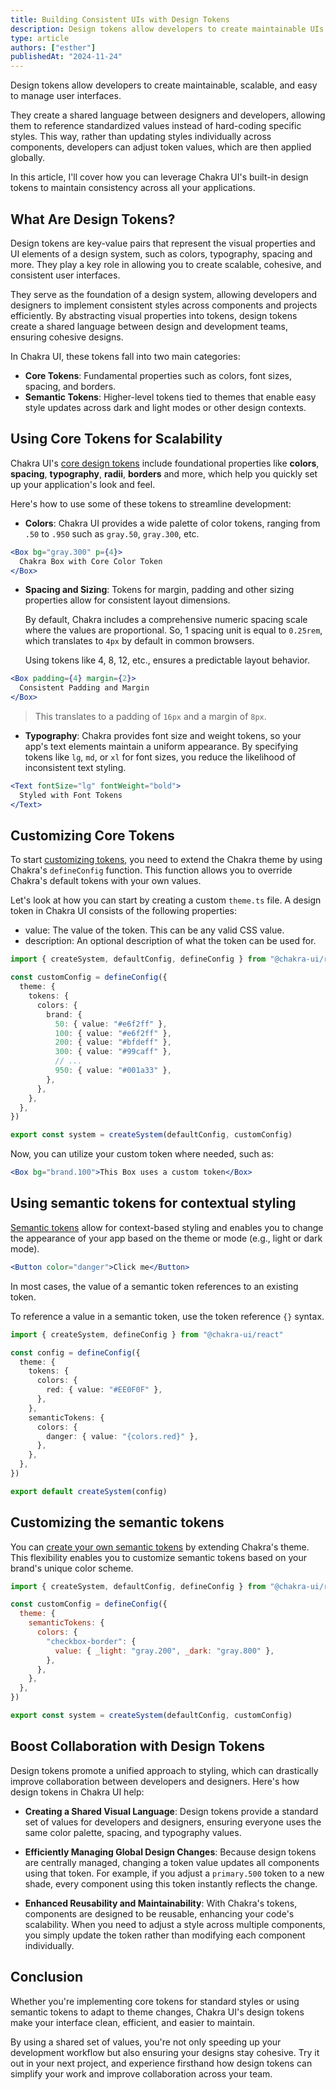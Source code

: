 ```yaml
---
title: Building Consistent UIs with Design Tokens
description: Design tokens allow developers to create maintainable UIs
type: article
authors: ["esther"]
publishedAt: "2024-11-24"
---
```


Design tokens allow developers to create maintainable, scalable, and easy to
manage user interfaces.

They create a shared language between designers and developers, allowing them to
reference standardized values instead of hard-coding specific styles. This way,
rather than updating styles individually across components, developers can
adjust token values, which are then applied globally.

In this article, I'll cover how you can leverage Chakra UI's built-in design
tokens to maintain consistency across all your applications.

## What Are Design Tokens?

Design tokens are key-value pairs that represent the visual properties and UI
elements of a design system, such as colors, typography, spacing and more. They
play a key role in allowing you to create scalable, cohesive, and consistent
user interfaces.

They serve as the foundation of a design system, allowing developers and
designers to implement consistent styles across components and projects
efficiently. By abstracting visual properties into tokens, design tokens create
a shared language between design and development teams, ensuring cohesive
designs.

In Chakra UI, these tokens fall into two main categories:

- **Core Tokens**: Fundamental properties such as colors, font sizes, spacing,
  and borders.
- **Semantic Tokens**: Higher-level tokens tied to themes that enable easy style
  updates across dark and light modes or other design contexts.

## Using Core Tokens for Scalability

Chakra UI's [core design tokens](/docs/theming/tokens) include foundational
properties like **colors**, **spacing**, **typography**, **radii**, **borders**
and more, which help you quickly set up your application's look and feel.

Here's how to use some of these tokens to streamline development:

- **Colors**: Chakra UI provides a wide palette of color tokens, ranging from
  `.50` to `.950` such as `gray.50`, `gray.300`, etc.

```jsx
<Box bg="gray.300" p={4}>
  Chakra Box with Core Color Token
</Box>
```

- **Spacing and Sizing**: Tokens for margin, padding and other sizing properties
  allow for consistent layout dimensions.

  By default, Chakra includes a comprehensive numeric spacing scale where the
  values are proportional. So, 1 spacing unit is equal to `0.25rem`, which
  translates to `4px` by default in common browsers.

  Using tokens like 4, 8, 12, etc., ensures a predictable layout behavior.

```jsx
<Box padding={4} margin={2}>
  Consistent Padding and Margin
</Box>
```

> This translates to a padding of `16px` and a margin of `8px`.

- **Typography**: Chakra provides font size and weight tokens, so your app's
  text elements maintain a uniform appearance. By specifying tokens like `lg`,
  `md`, or `xl` for font sizes, you reduce the likelihood of inconsistent text
  styling.

```jsx
<Text fontSize="lg" fontWeight="bold">
  Styled with Font Tokens
</Text>
```

## Customizing Core Tokens

To start [customizing tokens](/docs/theming/customization/colors#tokens), you
need to extend the Chakra theme by using Chakra's `defineConfig` function. This
function allows you to override Chakra's default tokens with your own values.

Let's look at how you can start by creating a custom `theme.ts` file. A design
token in Chakra UI consists of the following properties:

- value: The value of the token. This can be any valid CSS value.
- description: An optional description of what the token can be used for.

```ts
import { createSystem, defaultConfig, defineConfig } from "@chakra-ui/react"

const customConfig = defineConfig({
  theme: {
    tokens: {
      colors: {
        brand: {
          50: { value: "#e6f2ff" },
          100: { value: "#e6f2ff" },
          200: { value: "#bfdeff" },
          300: { value: "#99caff" },
          // ...
          950: { value: "#001a33" },
        },
      },
    },
  },
})

export const system = createSystem(defaultConfig, customConfig)
```

Now, you can utilize your custom token where needed, such as:

```jsx
<Box bg="brand.100">This Box uses a custom token</Box>
```

## Using semantic tokens for contextual styling

[Semantic tokens](/docs/theming/semantic-tokens) allow for context-based styling
and enables you to change the appearance of your app based on the theme or mode
(e.g., light or dark mode).

```jsx
<Button color="danger">Click me</Button>
```

In most cases, the value of a semantic token references to an existing token.

To reference a value in a semantic token, use the token reference `{}` syntax.

```ts
import { createSystem, defineConfig } from "@chakra-ui/react"

const config = defineConfig({
  theme: {
    tokens: {
      colors: {
        red: { value: "#EE0F0F" },
      },
    },
    semanticTokens: {
      colors: {
        danger: { value: "{colors.red}" },
      },
    },
  },
})

export default createSystem(config)
```

## Customizing the semantic tokens

You can
[create your own semantic tokens](/docs/theming/customization/colors#custom-tokens)
by extending Chakra's theme. This flexibility enables you to customize semantic
tokens based on your brand's unique color scheme.

```jsx
import { createSystem, defaultConfig, defineConfig } from "@chakra-ui/react"

const customConfig = defineConfig({
  theme: {
    semanticTokens: {
      colors: {
        "checkbox-border": {
          value: { _light: "gray.200", _dark: "gray.800" },
        },
      },
    },
  },
})

export const system = createSystem(defaultConfig, customConfig)
```

## Boost Collaboration with Design Tokens

Design tokens promote a unified approach to styling, which can drastically
improve collaboration between developers and designers. Here's how design tokens
in Chakra UI help:

- **Creating a Shared Visual Language**: Design tokens provide a standard set of
  values for developers and designers, ensuring everyone uses the same color
  palette, spacing, and typography values.

- **Efficiently Managing Global Design Changes**: Because design tokens are
  centrally managed, changing a token value updates all components using that
  token. For example, if you adjust a `primary.500` token to a new shade, every
  component using this token instantly reflects the change.

- **Enhanced Reusability and Maintainability**: With Chakra's tokens, components
  are designed to be reusable, enhancing your code's scalability. When you need
  to adjust a style across multiple components, you simply update the token
  rather than modifying each component individually.

## Conclusion

Whether you're implementing core tokens for standard styles or using semantic
tokens to adapt to theme changes, Chakra UI's design tokens make your interface
clean, efficient, and easier to maintain.

By using a shared set of values, you're not only speeding up your development
workflow but also ensuring your designs stay cohesive. Try it out in your next
project, and experience firsthand how design tokens can simplify your work and
improve collaboration across your team.
